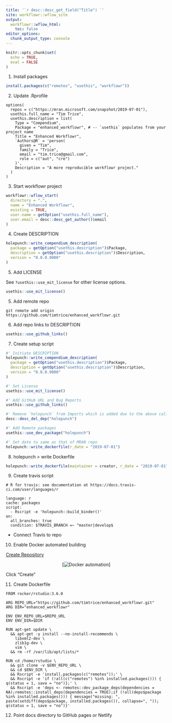 ```yaml
---
title: '`r desc::desc_get_field("Title") `'
site: workflowr::wflow_site
output:
  workflowr::wflow_html:
    toc: false
editor_options:
  chunk_output_type: console
---
```


```r
knitr::opts_chunk$set(
  echo = TRUE, 
  eval = FALSE
)
```

1. Install packages

```r
install.packages(c("remotes", "usethis", "workflowr"))
```

2. Update .Rprofile

```
options(
  repos = c("https://mran.microsoft.com/snapshot/2019-07-01"),
  usethis.full_name = "Tim Trice",
  usethis.description = list(
    Type = "Compendium",
    Package = "enhanced_workflowr", # -- `usethis` populates from your project name
    Title = "Enhanced Workflowr",
    `Authors@R` = 'person(
      given = "Tim",
      family = "Trice",
      email = "tim.trice@gmail.com",
      role = c("aut", "cre")
    )',
    Description = "A more reproducible workflowr project."
  )
)
```

3. Start workflowr project

```r
workflowr::wflow_start(
  directory = ".", 
  name = "Enhanced Workflowr", 
  existing = TRUE,
  user.name = getOption("usethis.full_name"), 
  user.email = desc::desc_get_author()$email
)
```

4. Create DESCRIPTION

```r
holepunch::write_compendium_description(
  package = getOption("usethis.description")$Package,
  description = getOption("usethis.description")$Description,
  version = "0.0.0.9000"
)
```

5. Add LICENSE

See `?usethis::use_mit_license` for other license options.

```r
usethis::use_mit_license()
```

5. Add remote repo

```
git remote add origin https://github.com/timtrice/enhanced_workflowr.git
```

6. Add repo links to DESCRIPTION

```r
usethis::use_github_links()
```

7. Create setup script

```r
#' Initiate DESCRIPTION
holepunch::write_compendium_description(
  package = getOption("usethis.description")$Package,
  description = getOption("usethis.description")$Description,
  version = "0.0.0.9000"
)

#' Set License
usethis::use_mit_license()

#' Add GitHub URL and Bug Reports
usethis::use_github_links()

#' Remove `holepunch` from Imports which is added due to the above call.
desc::desc_del_dep("holepunch")

#' Add Remote packages
usethis::use_dev_package("holepunch")

#' Set date to same as that of MRAN repo
holepunch::write_dockerfile(r_date = "2019-07-01")
```

8. holepunch > write Dockerfile

```r
holepunch::write_dockerfile(maintainer = creator, r_date = "2019-07-01")
```

9. Create travis script

```
# R for travis: see documentation at https://docs.travis-ci.com/user/languages/r

language: r
cache: packages
script:
  - Rscript -e 'holepunch::build_binder()'
on:
  all_branches: true
  condition: $TRAVIS_BRANCH =~ ^master|develop$
```

  * Connect Travis to repo

10. Enable Docker automated building

[Create Repository](https://cloud.docker.com/repository/create)

<center>[![Docker automation](./assets/docker_automated_build.png)]</center>

Click "Create"

11. Create Dockerfile

```
FROM rocker/rstudio:3.6.0

ARG REPO_URL="https://github.com/timtrice/enhanced_workflowr.git"
ARG DIR="enhanced_workflowr"

ENV ENV_REPO_URL=$REPO_URL
ENV ENV_DIR=$DIR

RUN apt-get update \
  && apt-get -y install --no-install-recommends \
    libxml2-dev \
    zlib1g-dev \
    vim \
  && rm -rf /var/lib/apt/lists/*

RUN cd /home/rstudio \
  && git clone -v $ENV_REPO_URL \
  && cd $ENV_DIR \
  && Rscript -e 'install.packages(c("remotes"));' \
  && Rscript -e 'if (!all(c("remotes") %in% installed.packages())) { q(status = 1, save = "no")};' \
  && Rscript -e 'deps <- remotes::dev_package_deps(dependencies = NA);remotes::install_deps(dependencies = TRUE);if (!all(deps$package %in% installed.packages())) { message("missing: ", paste(setdiff(deps$package, installed.packages()), collapse=", ")); q(status = 1, save = "no")}'
```

12. Point docs directory to GitHub pages or Netlify
